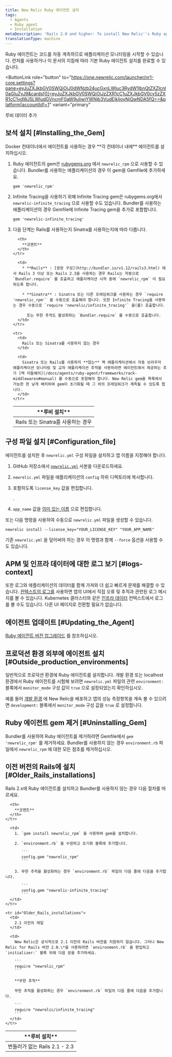 ```yaml
---
title: New Relic Ruby 에이전트 설치
tags:
  - Agents
  - Ruby agent
  - Installation
metaDescription: 'Rails 2.0 and higher: To install New Relic''s Ruby agent as a gem, start here.'
translationType: machine
---
```


Ruby 에이전트는 코드를 자동 계측하므로 애플리케이션 모니터링을 시작할 수 있습니다. 런처를 사용하거나 이 문서의 지침에 따라 기본 Ruby 에이전트 설치를 완료할 수 있습니다.

<ButtonLink
  role="button"
  to="https://one.newrelic.com/launcher/nr1-core.settings?pane=eyJuZXJkbGV0SWQiOiJ0dWNzb24ucGxnLWluc3RydW1lbnQtZXZlcnl0aGluZyJ9&cards[0]=eyJuZXJkbGV0SWQiOiJzZXR1cC1uZXJkbGV0cy5zZXR1cC1ydWJ5LWludGVncmF0aW9uIiwiYWNjb3VudElkIjoyNjQwNDA5fQ==&platform[accountId]=1"
  variant="primary"
>
  루비 데이터 추가
</ButtonLink>

## 보석 설치 [#Installing_the_Gem]

<Callout variant="important">
  Docker 컨테이너에서 에이전트를 사용하는 경우 **각 컨테이너 내에** 에이전트를 설치하십시오.
</Callout>

1. Ruby 에이전트의 gem은 [rubygems.org](https://rubygems.org/) 에서 `newrelic_rpm` 으로 사용할 수 있습니다. Bundler를 사용하는 애플리케이션의 경우 이 gem을 Gemfile에 추가하세요.

   ```
   gem 'newrelic_rpm'
   ```

2. Infinite Tracing을 사용하기 위해 Infinite Tracing gem은 rubygems.org에서 `newrelic-infinite_tracing` 으로 사용할 수도 있습니다. Bundler를 사용하는 애플리케이션의 경우 Gemfile에 Infinite Tracing gem을 추가로 포함합니다.

   ```
   gem 'newrelic-infinite_tracing'
   ```

3. 다음 단계는 Rails를 사용하는지 Sinatra를 사용하는지에 따라 다릅니다.

   <table>
     <thead>
       <tr>
         <th style={{ width: "200px" }}>
           **루비 설치**
         </th>

         <th>
           **코멘트**
         </th>
       </tr>
     </thead>

     <tbody>
       <tr>
         <td>
           Rails 또는 Sinatra를 사용하는 경우
         </td>

         <td>
           * **Rails** : [권장 구성](http://bundler.io/v1.12/rails3.html) 에서 Rails 3 이상 또는 Rails 2.3을 사용하는 경우 Rails는 자동으로 `Bundler.require` 를 호출하고 애플리케이션 시작 중에 `newrelic_rpm` 이 필요하도록 합니다.

           * **Sinatra** : Sinatra 또는 다른 프레임워크를 사용하는 경우 `require 'newrelic_rpm'` 을 수동으로 호출해야 합니다. 또한 Infinite Tracing을 사용하는 경우 수동으로 `require 'newrelic/infinite_tracing'` 을(를) 호출합니다.

             또는 무한 추적도 활성화하는 `Bundler.require` 를 수동으로 호출합니다.
         </td>
       </tr>

       <tr>
         <td>
           Rails 또는 Sinatra를 사용하지 않는 경우
         </td>

         <td>
           Sinatra 또는 Rails를 사용하지 **않는** 랙 애플리케이션에서 자동 브라우저 애플리케이션 모니터링 및 교차 애플리케이션 추적을 사용하려면 에이전트에서 제공하는 추가 [랙 미들웨어](/docs/agents/ruby-agent/frameworks/rack-middlewares#manual) 를 수동으로 포함해야 합니다. New Relic gem을 목록에서 가능한 한 낮게 배치하여 gem이 초기화될 때 그 위의 프레임워크가 계측될 수 있도록 합니다.
         </td>
       </tr>
     </tbody>
   </table>

## 구성 파일 설치 [#Configuration_file]

에이전트를 설치한 후 `newrelic.yml` 구성 파일을 설치하고 앱 이름을 지정해야 합니다.

1. GitHub 저장소에서 [`newrelic.yml`](https://github.com/newrelic/newrelic-ruby-agent/blob/dev/newrelic.yml) 사본을 다운로드하세요.

2. `newrelic.yml` 파일을 애플리케이션의 `config` 하위 디렉토리에 복사합니다.

3. 포함하도록 `license_key` 값을 편집합니다.

   <InlinePopover type="licenseKey"/>

   .

4. `app_name` 값을 [의미 있는 이름](/docs/agents/manage-apm-agents/app-naming/name-your-application) 으로 편집합니다.

또는 다음 명령을 사용하여 수동으로 `newrelic.yml` 파일을 생성할 수 있습니다.

```
newrelic install --license_key="YOUR_LICENSE_KEY" "YOUR_APP_NAME"
```

기존 `newrelic.yml` 을 덮어써야 하는 경우 이 명령과 함께 `--force` 옵션을 사용할 수도 있습니다.

<InstallFeedback/>

## APM 및 인프라 데이터에 대한 로그 보기 [#logs-context]

또한 로그와 애플리케이션의 데이터를 함께 가져와 더 쉽고 빠르게 문제를 해결할 수 있습니다. [컨텍스트의 로그를](/docs/logs/logs-context/configure-logs-context-ruby/) 사용하면 앱의 UI에서 직접 오류 및 추적과 관련된 로그 메시지를 볼 수 있습니다. Kubernetes 클러스터와 같은 [인프라 데이터](/docs/logs/forward-logs/forward-your-logs-using-infrastructure-agent/) 컨텍스트에서 로그를 볼 수도 있습니다. 다른 UI 페이지로 전환할 필요가 없습니다.

## 에이전트 업데이트 [#Updating_the_Agent]

[Ruby 에이전트 버전 업그레이드](/docs/agents/ruby-agent/installation/upgrade-ruby-agent-versions) 를 참조하십시오.

## 프로덕션 환경 외부에 에이전트 설치 [#Outside_production_environments]

일반적으로 프로덕션 환경에 Ruby 에이전트를 설치합니다. 개발 환경 또는 localhost 환경에서 Ruby 에이전트를 시험해 보려면 `newrelic.yml` 파일의 관련 `environment:` 블록에서 `monitor_mode` 구성 값이 `true` 으로 설정되었는지 확인하십시오.

예를 들어 [개발 환경](/docs/ruby/developer-mode) 에 New Relic을 배포하고 앱의 성능 측정항목을 계속 볼 수 있으려면 `development:` 블록에서 `monitor_mode` 구성 값을 `true` 로 설정합니다.

## Ruby 에이전트 gem 제거 [#Uninstalling_Gem]

Bundler를 사용하여 Ruby 에이전트를 제거하려면 Gemfile에서 `gem 'newrelic_rpm'` 를 제거하세요. Bundler를 사용하지 않는 경우 `environment.rb` 파일에서 `newrelic_rpm` 에 대한 모든 참조를 제거하십시오.

## 이전 버전의 Rails에 설치 [#Older_Rails_installations]

Rails 2.x에 Ruby 에이전트를 설치하고 Bundler를 사용하지 않는 경우 다음 절차를 따르세요.

<table>
  <thead>
    <tr>
      <th style={{ width: "200px" }}>
        **루비 설치**
      </th>

      <th>
        **코멘트**
      </th>
    </tr>
  </thead>

  <tbody>
    <tr id="Rails2_Without_Bundler">
      <td>
        번들러가 없는 Rails 2.1 - 2.3
      </td>

      <td>
        1. `gem install newrelic_rpm` 을 사용하여 gem을 설치합니다.

        2. `environment.rb` 을 수정하고 초기화 블록에 추가합니다.

           ```
           config.gem "newrelic_rpm"
           ```

        3. 무한 추적을 활성화하는 경우 `environment.rb` 파일의 다음 줄에 다음을 추가합니다.

           ```
           config.gem "newrelic-infinite_tracing"
           ```
      </td>
    </tr>

    <tr id="Older_Rails_installations">
      <td>
        2.1 이전의 레일
      </td>

      <td>
        New Relic은 공식적으로 2.1 이전의 Rails 버전을 지원하지 않습니다. 그러나 New Relic for Rails 버전 2.0.\*을 사용하려면 `environment.rb` 을 편집하고 `initializer:` 블록 뒤에 다음 문을 추가하세요.

        ```
        require "newrelic_rpm"
        ```

        **무한 추적**

        무한 추적을 활성화하는 경우 `environment.rb` 파일의 다음 줄에 다음을 추가합니다.

        ```
        require "newrelic/infinite_tracing"
        ```
      </td>
    </tr>
  </tbody>
</table>